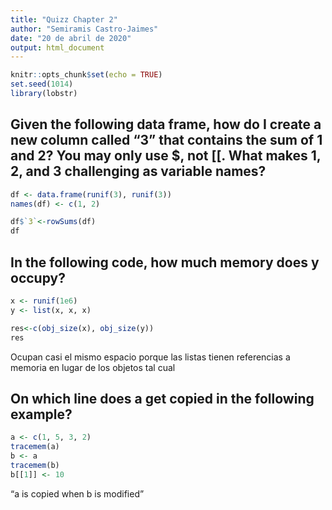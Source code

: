 ```yaml
---
title: "Quizz Chapter 2"
author: "Semiramis Castro-Jaimes"
date: "20 de abril de 2020"
output: html_document
---
```


```r
knitr::opts_chunk$set(echo = TRUE)
set.seed(1014)
library(lobstr)
```

## Given the following data frame, how do I create a new column called “3” that contains the sum of 1 and 2? You may only use $, not [[. What makes 1, 2, and 3 challenging as variable names?
```r
df <- data.frame(runif(3), runif(3))
names(df) <- c(1, 2)
```

```r
df$`3`<-rowSums(df)
df
```

## In the following code, how much memory does y occupy?
```r
x <- runif(1e6)
y <- list(x, x, x)
```
```r
res<-c(obj_size(x), obj_size(y))
res
```
Ocupan casi el mismo espacio porque las listas tienen referencias a memoria en lugar de los objetos tal cual


## On which line does a get copied in the following example?
```r
a <- c(1, 5, 3, 2)
tracemem(a)
b <- a
tracemem(b)
b[[1]] <- 10

```
"a is copied when b is modified"



